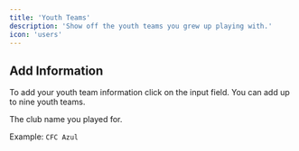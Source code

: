 ```yaml
---
title: 'Youth Teams'
description: 'Show off the youth teams you grew up playing with.'
icon: 'users'
---
```

## Add Information
To add your youth team information click on the input field. You can add up to nine youth teams.

<ResponseField name="Club" type="text" required>
The club name you played for.

Example: `CFC Azul`

</ResponseField>